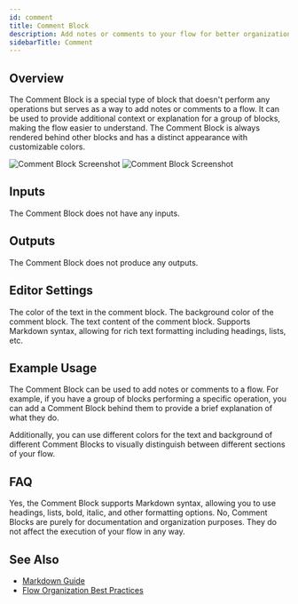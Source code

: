 ```yaml
---
id: comment
title: Comment Block
description: Add notes or comments to your flow for better organization and understanding
sidebarTitle: Comment
---
```


## Overview

The Comment Block is a special type of block that doesn't perform any operations but serves as a way to add notes or comments to a flow. It can be used to provide additional context or explanation for a group of blocks, making the flow easier to understand. The Comment Block is always rendered behind other blocks and has a distinct appearance with customizable colors.

<Frame className="block dark:hidden">
  <img src="/block-reference/assets/comment_light.png" alt="Comment Block Screenshot" />
</Frame>
<Frame className="hidden dark:block">
  <img src="/block-reference/assets/comment_dark.png" alt="Comment Block Screenshot" />
</Frame>

## Inputs

The Comment Block does not have any inputs.

## Outputs

The Comment Block does not produce any outputs.

## Editor Settings

<ParamField path="Color" type="string" default="rgba(255,255,255,1)">
  The color of the text in the comment block.
</ParamField>

<ParamField path="Background Color" type="string" default="rgba(0,0,0,0.05)">
  The background color of the comment block.
</ParamField>

<ParamField path="Text" type="string" default="">
  The text content of the comment block. Supports Markdown syntax, allowing for rich text formatting including headings, lists, etc.
</ParamField>

## Example Usage

The Comment Block can be used to add notes or comments to a flow. For example, if you have a group of blocks performing a specific operation, you can add a Comment Block behind them to provide a brief explanation of what they do.

Additionally, you can use different colors for the text and background of different Comment Blocks to visually distinguish between different sections of your flow.

## FAQ

<AccordionGroup>
  <Accordion title="Can I use formatting in my comments?">
    Yes, the Comment Block supports Markdown syntax, allowing you to use headings, lists, bold, italic, and other formatting options.
  </Accordion>

  <Accordion title="Do Comment Blocks affect the flow execution?">
    No, Comment Blocks are purely for documentation and organization purposes. They do not affect the execution of your flow in any way.
  </Accordion>
</AccordionGroup>

## See Also

- [Markdown Guide](https://www.markdownguide.org/)
- [Flow Organization Best Practices](/workflow/best-practices)
